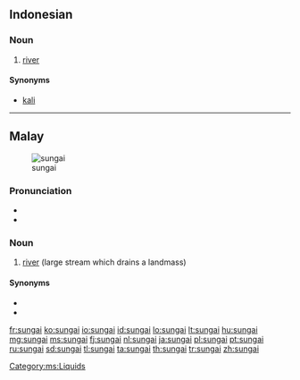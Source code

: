 ==Indonesian==

===Noun===
{{id-noun}}

# [[river]]

====Synonyms====
* [[kali]]

----

==Malay==
[[Image:Cairo, Nile, a view from Tahrir Bridge towards North, Egypt, Oct 2004.jpg|thumb|sungai]]

===Pronunciation===
* {{IPA|/suŋai̯/|lang=ms}}
* {{rhymes|uŋai̯|ŋai̯|ai̯}}

===Noun===
{{head|ms|noun}}

# [[river]] (large stream which drains a landmass)

====Synonyms====
* {{l|ms|batang}}
* {{l|ms|bengawan}}

[[Category:ms:Liquids]]

[[fr:sungai]]
[[ko:sungai]]
[[io:sungai]]
[[id:sungai]]
[[lo:sungai]]
[[lt:sungai]]
[[hu:sungai]]
[[mg:sungai]]
[[ms:sungai]]
[[fj:sungai]]
[[nl:sungai]]
[[ja:sungai]]
[[pl:sungai]]
[[pt:sungai]]
[[ru:sungai]]
[[sd:sungai]]
[[tl:sungai]]
[[ta:sungai]]
[[th:sungai]]
[[tr:sungai]]
[[zh:sungai]]